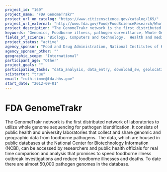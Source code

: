 ```yaml
---
project_id: "169"
project_name: "FDA GenomeTrakr"
project_url_on_catalog: "https://www.citizenscience.gov/catalog/169/"
project_url_external: "http://www.fda.gov/Food/FoodScienceResearch/WholeGenomeSequencingProgramWGS/ucm363134.htm"
project_description: "The GenomeTrakr network is the first distributed network of laboratories to utilize whole genome sequencing for pathogen identification. It consists of public health and university laboratories that collect and share genomic and geographic data from foodborne pathogens. The data, which are housed in public databases at the National Center for Biotechnology Information (NCBI), can be accessed by researchers and public health officials for real time comparison and analysis that promises to speed foodborne illness outbreak investigations and reduce foodborne illnesses and deaths. To date there are almost 50,000 pathogen genomes in the database."
keywords: "Genomics, Foodborne illness, pathogen surveillance, Whole Genome Sequencing, Salmonella, Listeria"
fields_of_science: "Biology, Computers and technology,  Health and medicine"
project_status: "active"
agency_sponsor: "Food and Drug Administration, National Institutes of Health (NIH), Center for Disease Control, U.S. Department of Agriculture"
agency_sponsor_other: ""
geographic_scope: "International"
participant_age: "Other"
project_goals: ""
participation_tasks: "data_analysis, data_entry, download_sw, geolocation, identification, learning, sample_analysis, specimen_sample_collection"
scistarter: "true"
email: "ruth.timme@fda.hhs.gov"
start_date: "2012-09-01"
---
```


# FDA GenomeTrakr

The GenomeTrakr network is the first distributed network of laboratories to utilize whole genome sequencing for pathogen identification. It consists of public health and university laboratories that collect and share genomic and geographic data from foodborne pathogens. The data, which are housed in public databases at the National Center for Biotechnology Information (NCBI), can be accessed by researchers and public health officials for real time comparison and analysis that promises to speed foodborne illness outbreak investigations and reduce foodborne illnesses and deaths. To date there are almost 50,000 pathogen genomes in the database.
